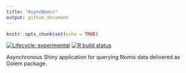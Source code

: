 ```yaml
---
title: "AsyncNomis"
output: github_document
---
```


```r
knitr::opts_chunk$set(echo = TRUE)
```

<!-- badges: start -->
[![Lifecycle: experimental](https://img.shields.io/badge/lifecycle-experimental-orange.svg)](https://www.tidyverse.org/lifecycle/#experimental)
[![R build status](https://github.com/konradzdeb/AsyncNomis/workflows/R-CMD-check/badge.svg)](https://github.com/konradzdeb/AsyncNomis/actions)
<!-- badges: end -->

Asynchronous Shiny application for querying Nomis data delivered as Golem package.
